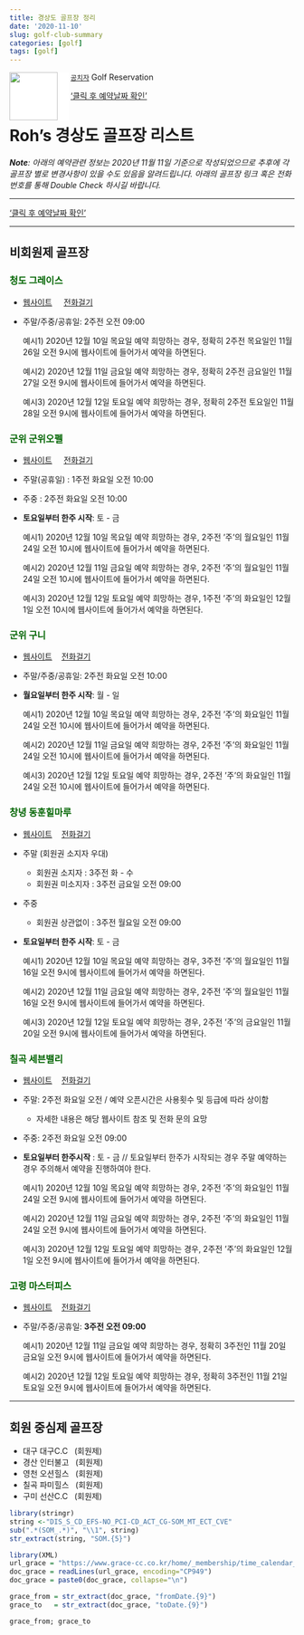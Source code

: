 ```yaml
---
title: 경상도 골프장 정리
date: '2020-11-10'
slug: golf-club-summary
categories: [golf]
tags: [golf]
---
```


<a><img src="/blog/pic/golf_club.jpg" align="left" height=85 style="background-color: white; padding-right: 20px;"/></a>

[`공치자`](https://rockandroh.shinyapps.io/golf_daegu/) Golf Reservation

['클릭 후 예약날짜 확인'](https://rockandroh.shinyapps.io/golf_daegu/)
  
<!--more-->

# Roh's 경상도 골프장 리스트

*__Note__: 아래의 예약관련 정보는 2020년 11월 11일 기준으로 작성되었으므로 추후에 각 골프장 별로 변경사항이 있을 수도 있음을 알려드립니다. 아래의 골프장 링크 혹은 전화번호를 통해 Double Check 하시길 바랍니다.*

***

['클릭 후 예약날짜 확인'](https://rockandroh.shinyapps.io/golf_daegu/)

***

## 비회원제 골프장

### <span style="color:darkgreen"> **청도 그레이스**</span>
  - [웹사이트](https://www.grace-cc.co.kr/home/_membership/time_calendar_form.asp) $\quad$[전화걸기](tel:+82-54-370-3030)
  - 주말/주중/공휴일: 2주전 오전 09:00
  
  
      예시1) 2020년 12월 10일 목요일 예약 희망하는 경우, 정확히 2주전 목요일인 11월 26일 오전 9시에 웹사이트에 들어가서 예약을 하면된다.

      예시2) 2020년 12월 11일 금요일 예약 희망하는 경우, 정확히 2주전 금요일인 11월 27일 오전 9시에 웹사이트에 들어가서 예약을 하면된다.

      예시3) 2020년 12월 12일 토요일 예약 희망하는 경우, 정확히 2주전 토요일인 11월 28일 오전 9시에 웹사이트에 들어가서 예약을 하면된다.

### <span style="color:darkgreen">**군위 군위오펠**</span>
  
  - [웹사이트](https://www.ophelgc.com/_Gunwi/Reservation/Reservation.aspx) $\quad$[전화걸기](tel:+82-54-380-8000) 
  - 주말(공휴일) : 1주전 화요일 오전 10:00
  - 주중         : 2주전 화요일 오전 10:00
  - **토요일부터 한주 시작**: 토 - 금


      예시1) 2020년 12월 10일 목요일 예약 희망하는 경우, 2주전 '주'의 월요일인 11월 24일 오전 10시에 웹사이트에 들어가서 예약을 하면된다.

      예시2) 2020년 12월 11일 금요일 예약 희망하는 경우, 2주전 '주'의 월요일인 11월 24일 오전 10시에 웹사이트에 들어가서 예약을 하면된다.

      예시3) 2020년 12월 12일 토요일 예약 희망하는 경우, 1주전 '주'의 화요일인 12월 1일 오전 10시에 웹사이트에 들어가서 예약을 하면된다.
  
  
### <span style="color:darkgreen">**군위 구니**</span>

  - [웹사이트](https://www.gunicc.co.kr/GolfRes/onepage/real_reservation.asp#pointdate=20201111&courseid=0&openyn=1&dategbn=4&choice_time=0&settype=R&prevDate=202010&nowDate=202011&nextDate=202012)$\quad$[전화걸기](tel:+82-54-380-0007)
  - 주말/주중/공휴일: 2주전 화요일 오전 10:00
  - **월요일부터 한주 시작**: 월 - 일


      예시1) 2020년 12월 10일 목요일 예약 희망하는 경우, 2주전 '주'의 화요일인 11월 24일 오전 10시에 웹사이트에 들어가서 예약을 하면된다.

      예시2) 2020년 12월 11일 금요일 예약 희망하는 경우, 2주전 '주'의 화요일인 11월 24일 오전 10시에 웹사이트에 들어가서 예약을 하면된다.

      예시3) 2020년 12월 12일 토요일 예약 희망하는 경우, 2주전 '주'의 화요일인 11월 24일 오전 10시에 웹사이트에 들어가서 예약을 하면된다.

### <span style="color:darkgreen">**창녕 동훈힐마루**</span>

  - [웹사이트](https://www.hillmaru.com/Reservation/Reservation.aspx)$\quad$[전화걸기](tel:+82-54-979-1004)
  - 주말 (회원권 소지자 우대)
    - 회원권 소지자   : 3주전 화 - 수
    - 회원권 미소지자 : 3주전 금요일 오전 09:00
  - 주중
    - 회원권 상관없이 : 3주전 월요일 오전 09:00
  - **토요일부터 한주 시작**: 토 - 금


      예시1) 2020년 12월 10일 목요일 예약 희망하는 경우, 3주전 '주'의 월요일인 11월 16일 오전 9시에 웹사이트에 들어가서 예약을 하면된다.
      
      예시2) 2020년 12월 11일 금요일 예약 희망하는 경우, 2주전 '주'의 월요일인 11월 16일 오전 9시에 웹사이트에 들어가서 예약을 하면된다.
      
      예시3) 2020년 12월 12일 토요일 예약 희망하는 경우, 2주전 '주'의 금요일인 11월 20일 오전 9시에 웹사이트에 들어가서 예약을 하면된다.
    

### <span style="color:darkgreen">**칠곡 세븐밸리**</span>
  - [웹사이트](http://www.sevenvalley.co.kr/Reservation/Reservation.aspx)$\quad$[전화걸기](tel:+82-55-520-8000)
  - 주말: 2주전 화요일 오전 / 예약 오픈시간은 사용횟수 및 등급에 따라 상이함
    - 자세한 내용은 해당 웹사이트 참조 및 전화 문의 요망
  - 주중: 2주전 화요일 오전 09:00
  - **토요일부터 한주시작** : 토 - 금 // 토요일부터 한주가 시작되는 경우 주말 예약하는 경우 주의해서 예약을 진행하여야 한다.

  
      예시1) 2020년 12월 10일 목요일 예약 희망하는 경우, 2주전 '주'의 화요일인 11월 24일 오전 9시에 웹사이트에 들어가서 예약을 하면된다. 
      
      예시2) 2020년 12월 11일 금요일 예약 희망하는 경우, 2주전 '주'의 화요일인 11월 24일 오전 9시에 웹사이트에 들어가서 예약을 하면된다. 
      
      예시3) 2020년 12월 12일 토요일 예약 희망하는 경우, 2주전 '주'의 화요일인 12월 1일 오전 9시에 웹사이트에 들어가서 예약을 하면된다.
  
  
### <span style="color:darkgreen">**고령 마스터피스**</span>

  - [웹사이트](https://www.masterpiecegc.com/Reservation/Reservation.aspx)$\quad$[전화걸기](tel:+82-54-950-2400)
  - 주말/주중/공휴일: **3주전 오전 09:00**
      
      
      예시1) 2020년 12월 11일 금요일 예약 희망하는 경우, 정확히 3주전인 11월 20일 금요일 오전 9시에 웹사이트에 들어가서 예약을 하면된다.
      
      예시2) 2020년 12월 12일 토요일 예약 희망하는 경우, 정확히 3주전인 11월 21일 토요일 오전 9시에 웹사이트에 들어가서 예약을 하면된다.

***

## 회원 중심제 골프장

- 대구 대구C.C$\enspace$   (회원제)
- 경산 인터불고 $\enspace$(회원제)
- 영천 오션힐스 $\enspace$(회원제)
- 칠곡 파미힐스 $\enspace$(회원제)
- 구미 선산C.C$\enspace$   (회원제)

```r
library(stringr)
string <-"DIS_S_CD_EFS-NO_PCI-CD_ACT_CG-SOM_MT_ECT_CVE"
sub(".*(SOM_.*)", "\\1", string)
str_extract(string, "SOM.{5}")

```


```r
library(XML)
url_grace = "https://www.grace-cc.co.kr/home/_membership/time_calendar_form.asp"
doc_grace = readLines(url_grace, encoding="CP949")
doc_grace = paste0(doc_grace, collapse="\n")

grace_from = str_extract(doc_grace, "fromDate.{9}")
grace_to   = str_extract(doc_grace, "toDate.{9}")

grace_from; grace_to
```

